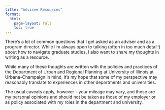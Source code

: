 ```yaml
---
title: "Advisee Resources"
format:
  html:
    page-layout: full
    toc: true
---
```


There's a lot of common questions that I get asked as an adviser and as a program director. While I'm always open to talking (often in too much detail!) about how to navigate graduate studies, I also want to share my thoughts in writing as a resource.

While many of these thoughts are written with the policies and practices of the Department of Urban and Regional Planning at University of Illinois at Urbana-Champaign in mind, it's my hope that some of my perspective may reasonably translate to experiences in other departments and universities.

The usual caveats apply, however - your mileage may vary, and these are my personal opinions and should not be taken as those of my employer or as policy associated with my roles in the department and university.

